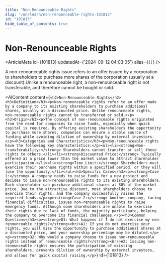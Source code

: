 ```yaml
---
title: "Non-Renounceable Rights"
slug: "/en/learn/non-renounceable-rights-101813"
id: "101813"
hide_table_of_contents: true
---
```



# Non-Renounceable Rights

<ArticleMeta id={101813} updatedAt={'2024-09-12 04:03:05'} alias={`[]`} />
<div className='border-solid border-b border-t-0 my-4 border-[var(--ifm-color-gray-300)]' />

A non-renounceable rights issue refers to an offer issued by a corporation to shareholders to purchase more shares of the corporation (usually at a discount).Unlike a renounceable right, a non-renounceable right is not transferable, and therefore cannot be bought or sold.

<AIContent content={`<h2>Non-Renounceable Rights</h2><h3>Definition</h3><p>Non-renounceable rights refer to an offer made by a company to its existing shareholders to purchase additional shares, usually at a discounted price. Unlike renounceable rights, non-renounceable rights cannot be transferred or sold.</p><h3>Origin</h3><p>The concept of non-renounceable rights originated from the need for companies to raise funds, especially when quick capital is required. By offering existing shareholders the opportunity to purchase more shares, companies can ensure a stable source of funding while avoiding dilution of ownership by external investors.</p><h3>Categories and Characteristics</h3><p>Non-renounceable rights have the following key characteristics:</p><ul><li><strong>Non-transferability:</strong> Shareholders cannot transfer or sell these rights to others.</li><li><strong>Discounted Price:</strong> Typically offered at a price lower than the market value to attract shareholder participation.</li><li><strong>Time Limit:</strong> Shareholders must exercise their purchase rights within a specified period, or they will lose the opportunity.</li></ul><h3>Specific Cases</h3><p><strong>Case 1:</strong> A company needs to raise funds for a new project and decides to issue non-renounceable rights to its existing shareholders. Each shareholder can purchase additional shares at 80% of the market price. Due to the attractive discount, most shareholders choose to exercise their rights, and the company successfully raises the required funds.</p><p><strong>Case 2:</strong> Another company, facing financial difficulties, issues non-renounceable rights to raise emergency funds. Although some shareholders are unable to exercise their rights due to lack of funds, the majority participate, helping the company to overcome its financial challenges.</p><h3>Common Questions</h3><p><strong>Q1: What happens if I do not exercise my non-renounceable rights?</strong><br/>A1: If you do not exercise your rights, you will miss the opportunity to purchase additional shares at a discounted price, and your ownership percentage may be diluted.</p><p><strong>Q2: Why would a company choose to issue non-renounceable rights instead of renounceable rights?</strong><br/>A2: Issuing non-renounceable rights ensures the participation of existing shareholders, prevents dilution of ownership by external investors, and allows for quick capital raising.</p>`} id={101813} />
